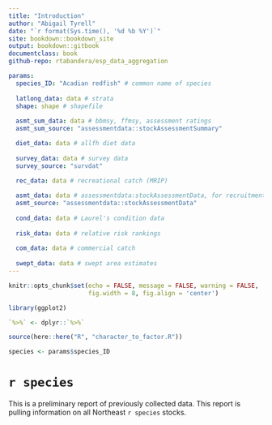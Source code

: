```yaml
--- 
title: "Introduction"
author: "Abigail Tyrell"
date: "`r format(Sys.time(), '%d %b %Y')`"
site: bookdown::bookdown_site
output: bookdown::gitbook
documentclass: book
github-repo: rtabandera/esp_data_aggregation

params: 
  species_ID: "Acadian redfish" # common name of species
  
  latlong_data: data # strata
  shape: shape # shapefile
  
  asmt_sum_data: data # bbmsy, ffmsy, assessment ratings
  asmt_sum_source: "assessmentdata::stockAssessmentSummary"

  diet_data: data # allfh diet data
  
  survey_data: data # survey data
  survey_source: "survdat"

  rec_data: data # recreational catch (MRIP)
  
  asmt_data: data # assessmentdata:stockAssessmentData, for recruitment and catch
  asmt_source: "assessmentdata::stockAssessmentData"
  
  cond_data: data # Laurel's condition data
  
  risk_data: data # relative risk rankings
  
  com_data: data # commercial catch
  
  swept_data: data # swept area estimates
---
```


```r
knitr::opts_chunk$set(echo = FALSE, message = FALSE, warning = FALSE, 
                      fig.width = 8, fig.align = 'center')

library(ggplot2)

`%>%` <- dplyr::`%>%`
```

```r
source(here::here("R", "character_to_factor.R"))
```

```r
species <- params$species_ID
```

# `r species`

This is a preliminary report of previously collected data. This report is pulling information on all Northeast `r species` stocks.
